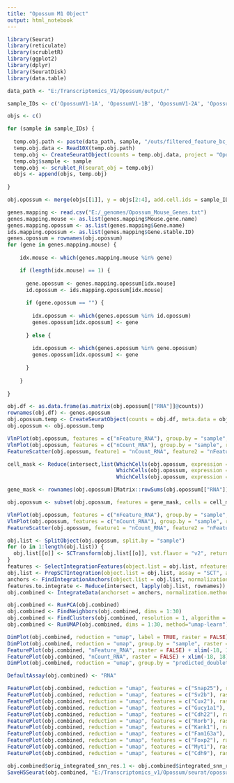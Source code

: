 ```yaml
---
title: "Opossum M1 Object"
output: html_notebook
---
```


```r

library(Seurat)
library(reticulate)
library(scrubletR)
library(ggplot2)
library(dplyr)
library(SeuratDisk)
library(data.table)

data_path <- "E:/Transcriptomics_V1/Opossum/output/"

sample_IDs <- c('OpossumV1-1A', 'OpossumV1-1B', 'OpossumV1-2A', 'OpossumV1-2B')

objs <- c()

for (sample in sample_IDs) {
  
  temp.obj.path <- paste(data_path, sample, "/outs/filtered_feature_bc_matrix/", sep = "")
  temp.obj.data <- Read10X(temp.obj.path)
  temp.obj <- CreateSeuratObject(counts = temp.obj.data, project = "Opossum_V1")
  temp.obj$sample <- sample
  temp.obj <- scrublet_R(seurat_obj = temp.obj)
  objs <- append(objs, temp.obj)
  
}

```


```r

obj.opossum <- merge(objs[[1]], y = objs[2:4], add.cell.ids = sample_IDs, project = "Opossum_V1")

```


```r

genes.mapping <- read.csv("E:/_genomes/Opossum_Mouse_Genes.txt")
genes.mapping.mouse <- as.list(genes.mapping$Mouse.gene.name)
genes.mapping.opossum <- as.list(genes.mapping$Gene.name)
ids.mapping.opossum <- as.list(genes.mapping$Gene.stable.ID)
genes.opossum = rownames(obj.opossum)
for (gene in genes.mapping.mouse) {
  
    idx.mouse <- which(genes.mapping.mouse %in% gene)

    if (length(idx.mouse) == 1) {
      
      gene.opossum <- genes.mapping.opossum[idx.mouse]
      id.opossum <- ids.mapping.opossum[idx.mouse]
      
      if (gene.opossum == "") {
        
        idx.opossum <- which(genes.opossum %in% id.opossum)
        genes.opossum[idx.opossum] <- gene
        
      } else {
        
        idx.opossum <- which(genes.opossum %in% gene.opossum)
        genes.opossum[idx.opossum] <- gene
        
      }
      
    }
  
}

```


```r

obj.df <- as.data.frame(as.matrix(obj.opossum[["RNA"]]@counts))
rownames(obj.df) <- genes.opossum
obj.opossum.temp <- CreateSeuratObject(counts = obj.df, meta.data = obj.opossum[[]])
obj.opossum <- obj.opossum.temp

```


```r

VlnPlot(obj.opossum, features = c("nFeature_RNA"), group.by = "sample", raster = FALSE)
VlnPlot(obj.opossum, features = c("nCount_RNA"), group.by = "sample", raster = FALSE)
FeatureScatter(obj.opossum, feature1 = "nCount_RNA", feature2 = "nFeature_RNA", raster = FALSE)

```


```r

cell_mask <- Reduce(intersect,list(WhichCells(obj.opossum, expression = nFeature_RNA > 700),
                                   WhichCells(obj.opossum, expression = nFeature_RNA < 6500),
                                   WhichCells(obj.opossum, expression = nCount_RNA < 40000)))

gene_mask <- rownames(obj.opossum)[Matrix::rowSums(obj.opossum[["RNA"]]@counts > 0) > 8]

obj.opossum <- subset(obj.opossum, features = gene_mask, cells = cell_mask)

```


```r

VlnPlot(obj.opossum, features = c("nFeature_RNA"), group.by = "sample", raster = FALSE)
VlnPlot(obj.opossum, features = c("nCount_RNA"), group.by = "sample", raster = FALSE)
FeatureScatter(obj.opossum, feature1 = "nCount_RNA", feature2 = "nFeature_RNA", raster = FALSE)

```


```r

obj.list <- SplitObject(obj.opossum, split.by = "sample")
for (o in 1:length(obj.list)) {
  obj.list[[o]] <- SCTransform(obj.list[[o]], vst.flavor = "v2", return.only.var.genes = FALSE, verbose = FALSE)
}
features <- SelectIntegrationFeatures(object.list = obj.list, nfeatures = 5000)
obj.list <- PrepSCTIntegration(object.list = obj.list, assay = "SCT", anchor.features = features)
anchors <- FindIntegrationAnchors(object.list = obj.list, normalization.method = "SCT", anchor.features = features)
features.to.integrate <- Reduce(intersect, lapply(obj.list, rownames))
obj.combined <- IntegrateData(anchorset = anchors, normalization.method = "SCT", features.to.integrate = features.to.integrate)

```


```r

obj.combined <- RunPCA(obj.combined)
obj.combined <- FindNeighbors(obj.combined, dims = 1:30)
obj.combined <- FindClusters(obj.combined, resolution = 1, algorithm = 4, method = "igraph")
obj.combined <- RunUMAP(obj.combined, dims = 1:30, method="umap-learn")

```


```r

DimPlot(obj.combined, reduction = "umap", label = TRUE, raster = FALSE) + NoLegend() + xlim(-18, 18) + ylim(-18, 18) + coord_equal()
DimPlot(obj.combined, reduction = "umap", group.by = "sample", raster = FALSE, shuffle = TRUE) + xlim(-18, 18) + ylim(-18, 18) + coord_equal()
FeaturePlot(obj.combined, "nFeature_RNA", raster = FALSE) + xlim(-18, 18) + ylim(-18, 18) + coord_equal()
FeaturePlot(obj.combined, "nCount_RNA", raster = FALSE) + xlim(-18, 18) + ylim(-18, 18) + coord_equal()
DimPlot(obj.combined, reduction = "umap", group.by = "predicted_doublets", raster = FALSE) + xlim(-18, 18) + ylim(-18, 18) + coord_equal()

```


```r

DefaultAssay(obj.combined) <- "RNA"

FeaturePlot(obj.combined, reduction = "umap", features = c("Snap25"), raster = FALSE, max.cutoff = 2) + NoLegend() + xlim(-18, 18) + ylim(-18, 18) + coord_equal()
FeaturePlot(obj.combined, reduction = "umap", features = c("Sv2b"), raster = FALSE, max.cutoff = 2) + NoLegend() + xlim(-18, 18) + ylim(-18, 18) + coord_equal()
FeaturePlot(obj.combined, reduction = "umap", features = c("Cux2"), raster = FALSE, max.cutoff = 2) + NoLegend() + xlim(-18, 18) + ylim(-18, 18) + coord_equal()
FeaturePlot(obj.combined, reduction = "umap", features = c("Gucy1a1"), raster = FALSE, max.cutoff = 2) + NoLegend() + xlim(-18, 18) + ylim(-18, 18) + coord_equal()
FeaturePlot(obj.combined, reduction = "umap", features = c("Cdh22"), raster = FALSE, max.cutoff = 2) + NoLegend() + xlim(-18, 18) + ylim(-18, 18) + coord_equal()
FeaturePlot(obj.combined, reduction = "umap", features = c("Rorb"), raster = FALSE, max.cutoff = 2) + NoLegend() + xlim(-18, 18) + ylim(-18, 18) + coord_equal()
FeaturePlot(obj.combined, reduction = "umap", features = c("Kank1"), raster = FALSE, max.cutoff = 2) + NoLegend() + xlim(-18, 18) + ylim(-18, 18) + coord_equal()
FeaturePlot(obj.combined, reduction = "umap", features = c("Fam163a"), raster = FALSE, max.cutoff = 2) + NoLegend() + xlim(-18, 18) + ylim(-18, 18) + coord_equal()
FeaturePlot(obj.combined, reduction = "umap", features = c("Foxp2"), raster = FALSE, max.cutoff = 2) + NoLegend() + xlim(-18, 18) + ylim(-18, 18) + coord_equal()
FeaturePlot(obj.combined, reduction = "umap", features = c("Myt1"), raster = FALSE, max.cutoff = 2) + NoLegend() + xlim(-18, 18) + ylim(-18, 18) + coord_equal()
FeaturePlot(obj.combined, reduction = "umap", features = c("Cdh9"), raster = FALSE, max.cutoff = 2) + NoLegend() + xlim(-18, 18) + ylim(-18, 18) + coord_equal()

```


```r

obj.combined$orig_integrated_snn_res.1 <- obj.combined$integrated_snn_res.1
SaveH5Seurat(obj.combined, "E:/Transcriptomics_v1/Opossum/seurat/opossum_v1_all_integrated.h5seurat", overwrite = TRUE, verbose = TRUE)

```

